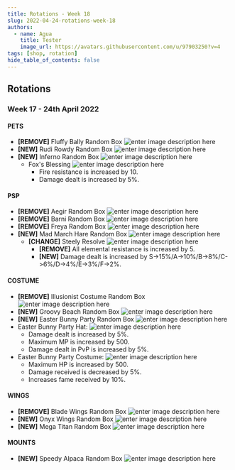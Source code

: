```yaml
---
title: Rotations - Week 18
slug: 2022-04-24-rotations-week-18
authors:
  - name: Agua
    title: Tester
    image_url: https://avatars.githubusercontent.com/u/97903250?v=4
tags: [shop, rotation]
hide_table_of_contents: false
---
```




## Rotations

### **Week 17** - **24th April 2022**

#### PETS
- **[REMOVE]** Fluffy Bally Random Box ![enter image description here](https://cdn.olympusgg.com/images/2581.png)
- **[NEW]** Rudi Rowdy Random Box ![enter image description here](https://cdn.olympusgg.com/images/2572.png)
- **[NEW]** Inferno Random Box ![enter image description here](https://cdn.olympusgg.com/images/2596.png)
  - Fox's Blessing ![enter image description here](https://cdn.olympusgg.com/images/10344.png)
    - <BCard>Fire resistance is increased by 10.</BCard>
    - <BCard>Damage dealt is increased by 5%.</BCard>

#### PSP
- **[REMOVE]** Aegir Random Box ![enter image description here](https://cdn.olympusgg.com/images/2573.png)
- **[REMOVE]** Barni Random Box ![enter image description here](https://cdn.olympusgg.com/images/2574.png)
- **[REMOVE]** Freya Random Box ![enter image description here](https://cdn.olympusgg.com/images/2575.png)
- **[NEW]** Mad March Hare Random Box ![enter image description here](https://cdn.olympusgg.com/images/4122.png)
  - **[CHANGE]** Steely Resolve ![enter image description here](https://cdn.olympusgg.com/images/10483.png)
    - **[REMOVE]** <BCard>All elemental resistance is increased by 5.</BCard>
    - **[NEW]** <BCard>Damage dealt is increased by S->15%/A->10%/B->8%/C->6%/D->4%/E->3%/F->2%.</BCard>

#### COSTUME
- **[REMOVE]** Illusionist Costume Random Box ![enter image description here](https://cdn.olympusgg.com/images/2802.png)
- **[NEW]** Groovy Beach Random Box ![enter image description here](https://cdn.olympusgg.com/images/2885.png)
- **[NEW]** Easter Bunny Party Random Box ![enter image description here](https://cdn.olympusgg.com/images/4115.png)
- Easter Bunny Party Hat: ![enter image description here](https://cdn.olympusgg.com/images/4114.png) 
  - <BCard>Damage dealt is increased by 5%.</BCard>
  - <BCard>Maximum MP is increased by 500.</BCard>
  - <BCard>Damage dealt in PvP is increased by 5%.</BCard>
- Easter Bunny Party Costume: ![enter image description here](https://cdn.olympusgg.com/images/4115.png)
    - <BCard>Maximum HP is increased by 500.</BCard>
    - <BCard>Damage received is decreased by 5%.</BCard>
    - <BCard>Increases fame received by 10%.</BCard>
  
#### WINGS

- **[REMOVE]** Blade Wings Random Box ![enter image description here](https://cdn.olympusgg.com/images/4324.png)
- **[NEW]** Onyx Wings Random Box ![enter image description here](https://cdn.olympusgg.com/images/2731.png)
- **[NEW]** Mega Titan Random Box ![enter image description here](https://cdn.olympusgg.com/images/2998.png)

#### MOUNTS 
- **[NEW]** Speedy Alpaca Random Box ![enter image description here](https://cdn.olympusgg.com/images/4159.png)

